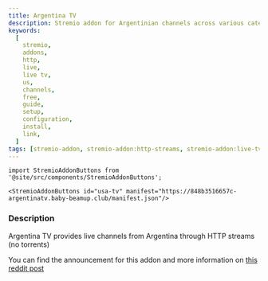 ```yaml
---
title: Argentina TV
description: Stremio addon for Argentinian channels across various categories including local channels, news, sports, entertainment, premium, lifestyle, kids' shows, documentaries, Latino programming, and much more
keywords:
  [
    stremio,
    addons,
    http,
    live,
    live tv,
    us,
    channels,
    free,
    guide,
    setup,
    configuration,
    install,
    link,
  ]
tags: [stremio-addon, stremio-addon:http-streams, stremio-addon:live-tv]
---
```


```mdx-code-block
import StremioAddonButtons from '@site/src/components/StremioAddonButtons';

<StremioAddonButtons id="usa-tv" manifest="https://848b3516657c-argentinatv.baby-beamup.club/manifest.json"/>
```

<h3>Description</h3>

Argentina TV provides live channels from Argentina through HTTP streams (no torrents)

You can find the announcement for this addon and more information on [this reddit post](https://www.reddit.com/r/argentina/comments/1dvr42u/stremio_mira_la_television_argentina_gratis/)
